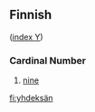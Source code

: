 ==Finnish==
([[Wiktionary:Finnish_index_y|index Y]])

===Cardinal Number===

#[[nine]]

[[fi:yhdeksän]]